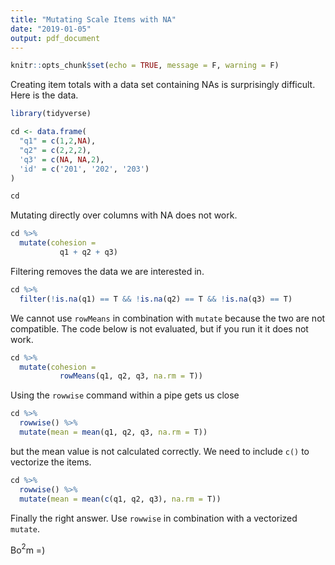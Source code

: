 ```yaml
---
title: "Mutating Scale Items with NA"
date: "2019-01-05"
output: pdf_document
---
```


```r
knitr::opts_chunk$set(echo = TRUE, message = F, warning = F)
```

Creating item totals with a data set containing NAs is surprisingly difficult. Here is the data.

```r
library(tidyverse)

cd <- data.frame(
  "q1" = c(1,2,NA),
  "q2" = c(2,2,2),
  'q3' = c(NA, NA,2),
  'id' = c('201', '202', '203')
)

cd
```

Mutating directly over columns with NA does not work.

```r
cd %>%
  mutate(cohesion = 
           q1 + q2 + q3)
```

Filtering removes the data we are interested in.

```r
cd %>%
  filter(!is.na(q1) == T && !is.na(q2) == T && !is.na(q3) == T)
```

We cannot use `rowMeans` in combination with `mutate` because the two are not compatible. The code below is not evaluated, but if you run it it does not work.

```r

cd %>%
  mutate(cohesion =
           rowMeans(q1, q2, q3, na.rm = T))
```

Using the `rowwise` command within a pipe gets us close

```r
cd %>%
  rowwise() %>%
  mutate(mean = mean(q1, q2, q3, na.rm = T))
```

but the mean value is not calculated correctly. We need to include `c()` to vectorize the items.

```r
cd %>%
  rowwise() %>%
  mutate(mean = mean(c(q1, q2, q3), na.rm = T))
```

Finally the right answer. Use `rowwise` in combination with a vectorized `mutate`.

Bo$^2$m =)
